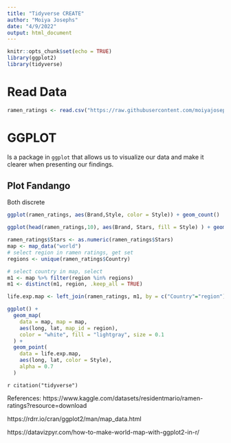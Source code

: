 ```yaml
---
title: "Tidyverse CREATE"
author: "Moiya Josephs"
date: "4/9/2022"
output: html_document
---
```


```r
knitr::opts_chunk$set(echo = TRUE)
library(ggplot2)
library(tidyverse)
```

# Read Data

```r
ramen_ratings <- read.csv("https://raw.githubusercontent.com/moiyajosephs/Data607-Project2/main/ramen-ratings.csv")
```

# GGPLOT 

Is a package in `ggplot` that allows us to visualize our data and make it clearer when presenting our findings. 

## Plot Fandango

Both discrete 
```r
ggplot(ramen_ratings, aes(Brand,Style, color = Style)) + geom_count()
```

```r
ggplot(head(ramen_ratings,10), aes(Brand, Stars, fill = Style) ) + geom_col() +  theme(axis.text.x = element_text(angle = -30, vjust = 1, hjust = 0))

```
```r
ramen_ratings$Stars <- as.numeric(ramen_ratings$Stars)
map <- map_data("world")
# select region in ramen ratings, get set
regions <- unique(ramen_ratings$Country)

# select country in map, select 
m1 <- map %>% filter(region %in% regions) 
m1 <- distinct(m1, region, .keep_all = TRUE)
```

```r
life.exp.map <- left_join(ramen_ratings, m1, by = c("Country"="region"))
```

```r
ggplot() +
  geom_map(
    data = map, map = map,
    aes(long, lat, map_id = region),
    color = "white", fill = "lightgray", size = 0.1
  ) +
  geom_point(
    data = life.exp.map,
    aes(long, lat, color = Style),
    alpha = 0.7
  )
```
`r citation("tidyverse")`



References: 
https://www.kaggle.com/datasets/residentmario/ramen-ratings?resource=download

https://rdrr.io/cran/ggplot2/man/map_data.html

https://datavizpyr.com/how-to-make-world-map-with-ggplot2-in-r/